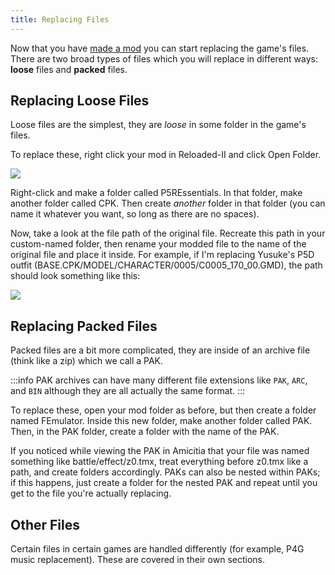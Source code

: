 ```yaml
---
title: Replacing Files 
---
```


Now that you have [made a mod](./making-a-mod.mdx) you can start replacing the game's files. There are two broad types of files which you will replace in different ways: **loose** files and **packed** files.

## Replacing Loose Files
Loose files are the simplest, they are *loose* in some folder in the game's files. 

To replace these, right click your mod in Reloaded-II and click Open Folder.

![](/assets/images/getting-started/replacing-files/open-mod-folder.png)

Right-click and make a folder called P5REssentials. In that folder, make another folder called CPK. Then create *another* folder in that folder (you can name it whatever you want, so long as there are no spaces). 

Now, take a look at the file path of the original file. Recreate this path in your custom-named folder, then rename your modded file to the name of the original file and place it inside. For example, if I'm replacing Yusuke's P5D outfit (BASE.CPK/MODEL/CHARACTER/0005/C0005_170_00.GMD), the path should look something like this:

![](/assets/images/getting-started/replacing-files/directory.png)

## Replacing Packed Files
Packed files are a bit more complicated, they are inside of an archive file (think like a zip) which we call a PAK.

:::info
PAK archives can have many different file extensions like `PAK`, `ARC`, and `BIN` although they are all actually the same format.
:::

To replace these, open your mod folder as before, but then create a folder named FEmulator. Inside this new folder, make another folder called PAK. Then, in the PAK folder, create a folder with the name of the PAK.

If you noticed while viewing the PAK in Amicitia that your file was named something like battle/effect/z0.tmx, treat everything before z0.tmx like a path, and create folders accordingly. PAKs can also be nested within PAKs; if this happens, just create a folder for the nested PAK and repeat until you get to the file you're actually replacing.

## Other Files
Certain files in certain games are handled differently (for example, P4G music replacement). These are covered in their own sections.